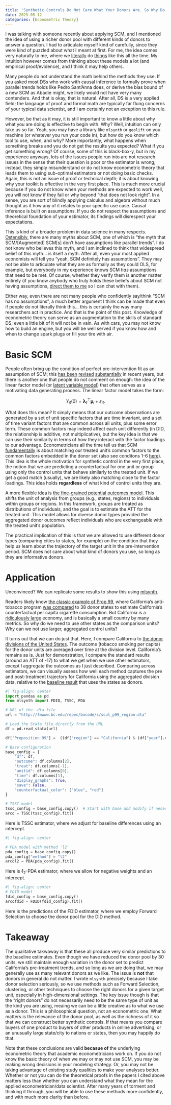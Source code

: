 ```yaml
---
title: 'Synthetic Controls Do Not Care What Your Donors Are. So Why Do You?'
date: 2025-05-12
categories: [Econometric Theory]
---
```


I was talking with someone recently about applying SCM, and I mentioned the idea of using a richer donor pool with different kinds of donors to answer a question. I had to articulate myself kind of carefully, since they were kind of puzzled about what I meant at first. For me, the idea comes very naturally to me, where we [literally](https://doi.org/10.1016/j.jeconom.2021.04.009) do [things](https://projecteuclid.org/journals/annals-of-applied-statistics/volume-16/issue-1/Estimating-the-effectiveness-of-permanent-price-reductions-for-competing-products/10.1214/21-AOAS1498.full) like this all the time. My intuition however comes from thinking about these models a lot (and empirical proof/evidence), and I think it may help others.

Many people do not understand the math behind the methods they use. If you asked most DSs who work with causal inference to formally prove when parallel trends holds like Pedro Sant'Anna does, or derive the bias bound of a new SCM as Abadie might, we likely would not have very many contenders. And that is okay, that is natural. After all, DS is a very applied field; the langauge of proof and formal math are typically far flung concerns of your typical data scientist, and I am certainly not an exception to this rule.

However, be that as it may, it is still important to know a little about why what you are doing is effective to begin with. Why? Well, intuition can only take us so far. Yeah, you may have a library like ```mlsynth``` or ```geolift``` on you machine (or whatever you run your code in), but how do you know which tool to use, when, and why? More importantly, what happens when something breaks and you do not get the results you expected? What if you get something wrong? Of course, some of this is black-box-y, but in my experience anyways, lots of the issues people run into are not research issues in the sense that their question is poor or the estimator is wrong; instead, they simply misunderstand or do not know econometric theory that leads them to using sub-optimal estimators or not doing basic checks. Again, this is not an issue of proof or technical depth; it is about knowing why your toolkit is effective in the very first place. This is much more crucial because if you do not know when your methods are expected to work well, you will not know if they fail or why beyond "that does not look right". In a sense, you are sort of blindly applying calculus and algebra without much thought as it how any of it relates to your specific use case. Causal inference is built on assumptions. If you do not respect the assumptions and theoretical foundation of your estimator, its findings will disrespect your expectations.

This is kind of a broader problem in data science in many respects. [Ostensibly,](https://www.linkedin.com/posts/venkat-raman-analytics_why-advanced-difference-in-differences-did-activity-7318168653907025922-sQp_?utm_source=share&utm_medium=member_desktop&rcm=ACoAAB2Q8asBlsCYlwKJgJ488VWbcV1CX14FdOw) there are many myths about SCM, one of which is "the myth that SCM/[Augmented] SCM[s] don't have assumptions like parallel trends". I do not know who believes this myth, and I am inclined to think that widespread belief of this myth... is itself a myth. After all, even your most applied economists will tell you "yeah, SCM definitely has assumptions". They may not be able to articulate what they are as formally as they could OLS, for example, but everybody in my experience knows SCM *has* assumptions that need to be met. Of course, whether they verify them is another matter entirely (if you know anybody who truly holds these beliefs about SCM not having assumptions, [direct them to me](https://jgreathouse9.github.io/docs/consulting.html) so I can chat with them).

Either way, even there are not many people who confidently say/think "SCM has no assumptions", a much better argument I think can be made that even if people do not literally think this... this is certainly the way many researchers act in practice. And that is the point of this post. Knowledge of econometric theory can serve as an augmentation to the skills of standard DS; even a little bit of it will not be in vain. As with cars, you may not know how to build an engine, but you will be well served if you know how and when to change spark plugs or fill your tire with air.

# Basic SCM

People often bring up the condition of perfect pre-intervention fit as an assumption of SCM; this [has been](https://arxiv.org/pdf/2211.12095) [revised](https://doi.org/10.3982/QE1596) [substantially](https://arxiv.org/pdf/2108.13935) in recent years, but there is another one that people do not comment on enough: the idea of the linear factor model (or [latent variable model](https://www.jmlr.org/papers/volume19/17-777/17-777.pdf)) that often serves as a motivating data generating process. The linear factor model takes the form:

$$
Y_{it}(0) = \boldsymbol{\lambda}_t^\top \boldsymbol{\mu}_i + \varepsilon_{it}.
$$

What does this mean? It simply means that our outcome observations are generated by a set of unit specific factors that are time invariant, and a set of time variant factors that are common across all units, plus some error term. These common factors may indeed affect each unit differently (in DID, the relationship is additive, not multiplicative), but the key idea is that we can use their similarity in terms of how they interact with the factor loadings to our advantage. Econometricians all the time tell us that SCM [fundamentally](https://osf.io/preprints/socarxiv/fc9xt_v1) is about matching our treated unit's common factors to the common factors embedded in the donor set (also see conditons 1-6 [here](https://arxiv.org/pdf/2211.12095)). This idea is the whole motivation for synthetic control in the very first place, the notion that we are predicting a counterfactual for one unit or group using only the control units that behave similarly to the treated unit. If we get a good match (usually), we are likely also matching close to the factor loadings. This idea holds **regardless** of what kind of control units they are.

A more flexible idea is [the fine-grained potential outcomes model](https://proceedings.mlr.press/v151/shi22b/shi22b.pdf). This shifts the unit of analysis from groups (e.g., states, regions) to individuals within groups or regions. In this framework, groups are treated as distributions of individuals, and the goal is to estimate the ATT for the treated unit. This model allows for diverse donor types provided the aggregated donor outcomes reflect individuals who are exchangeable with the treated unit’s population.

The practical implication of this is that we are allowed to use different donor types (comparing cities to states, for example) on the condition that they help us learn about the trajectory of the target unit in the pre-intervention period. SCM does not care about what kind of donors you use, so long as they are informative donors.

# Application

Unconvinced? We can replicate some results to show this using [mlsynth](https://mlsynth.readthedocs.io/en/latest/).

Readers likely know [the classic example of Prop 99](https://en.wikipedia.org/wiki/1988_California_Proposition_99), where California's anti-tobacco program [was compared](https://economics.mit.edu/sites/default/files/publications/Synthetic%20Control%20Methods.pdf) to 38 donor states to estimate California's counterfactual per capita cigarette consumption. But California is a [ridiculously large](https://www.gov.ca.gov/2025/04/23/california-is-now-the-4th-largest-economy-in-the-world/) economy, and is basically a small country by many metrics. So why do we need to use other states as the comparison units? Why can we not use larger, aggregated control units?

It turns out that we can do just that. Here, I compare California to [the donor divisions of the United States](https://www2.census.gov/geo/pdfs/maps-data/maps/reference/us_regdiv.pdf). The outcome (tobacco smoking per capita) for the donor units are averaged over time at the division level. California's remains as is. Just for demonstration, I compare the standard results (around an ATT of -17) to what we get when we use other estimators, except I aggregate the outcomes as I just described. Comparing across estimators, we can visually assess how well each method captures the pre and post-treatment trajectory for California using the aggregated division data, relative to the [baseline result](https://mixtape.scunning.com/10-synthetic_control#californias-proposition-99) that uses the states as donors.

```python
#| fig-align: center
import pandas as pd
from mlsynth import FDID, TSSC, PDA

# URL of the .dta file
url = "http://fmwww.bc.edu/repec/bocode/s/scul_p99_region.dta"

# Load the Stata file directly from the URL
df = pd.read_stata(url)

df["Proposition 99"] =  ((df["region"] == "California") & (df["year"].dt.year >= 1989)).astype(int)

# Base configuration
base_config = {
    "df": df,
    "outcome": df.columns[2],
    "treat": df.columns[-1],
    "unitid": df.columns[0],
    "time": df.columns[1],
    "display_graphs": True,
    "save": False,
    "counterfactual_color": ["blue", "red"]
}

# TSSC model
tssc_config = base_config.copy()  # Start with base and modify if necessary
arco = TSSC(tssc_config).fit()
```

Here is TSSC estimator, where we adjust for baseline differences using an intercept.

```python

#| fig-align: center

# PDA model with method 'l2'
pda_config = base_config.copy()
pda_config["method"] = "l2"
arcol2 = PDA(pda_config).fit()
```
Here is $\ell_2$-PDA estimator, where we allow for negative weights and an intercept.

```python
#| fig-align: center
# FDID model
fdid_config = base_config.copy()
arcofdid = FDID(fdid_config).fit()
```

Here is the predictions of the FDID estimator, where we employ Forward Selection to choose the donor pool for the DID method.

# Takeaway

The qualitative takwaway is that these all produce very similar predictions to the baseline estimates. Even though we have reduced the donor pool by 30 units, we still maintain enough variation in the donor set to predict California's pre-treatment trends, and so long as we are doing that, we may generally use as many relevant donors as we like. The issue is **not** that donors in general do not matter. I wrote ```mlsynth``` precisely because I take donor selection seriously, so we use methods such as Forward Selection, clustering, or other techniques to choose the right donors for a given target unit, especially in high-dimensional settings. The key issue though is that the "right donors" do not necessarily need to be the same type of unit as the kind you are using, meaing we can be a little creative as to what we use as a donor. This is a philosophical question, not an econometric one. What matters is the relevance of the donor pool, as well as the richness of it so that we can construct better synthetic controls. If that means you compare buyers of one product to buyers of other products in online advertising, or an unusually large state/city to nations or states, then you may happily do that.

Note that these conclusions are valid **becasue of** the underlying econometric theory that academic econometricians work on. If you do not know the basic theory of when we may or may not use SCM, you may be making wrong decisions in your modeling strategy. Or, you may not be taking advantage of existing study qualities to make your analyses better. Whether or not you can do the theoretical proofs in the papers I cited above matters less than whether you can understand what they mean for the applied econometrician/data scientist. After many years of torment and thinking it through, you will be able to use these methods more confidently, and with much more clarity than before.
